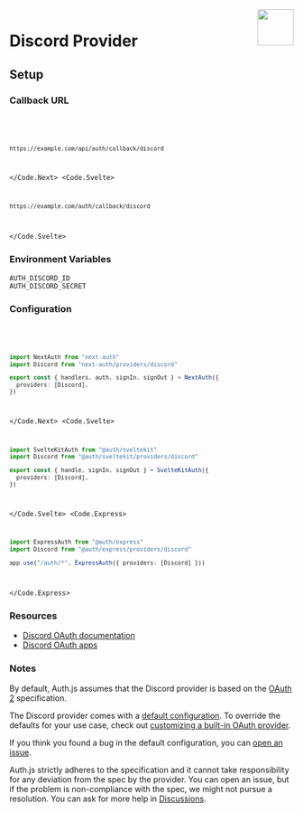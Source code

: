 
<img align="right" src="/img/providers/discord.svg" height="64" width="64" />

# Discord Provider

## Setup

### Callback URL

<Code>
  <Code.Next>

```bash
https://example.com/api/auth/callback/discord
```

  </Code.Next>
  <Code.Svelte>

```bash
https://example.com/auth/callback/discord
```

  </Code.Svelte>
</Code>

### Environment Variables

```
AUTH_DISCORD_ID
AUTH_DISCORD_SECRET
```

### Configuration

<Code>
  <Code.Next>

```ts filename="/auth.ts"
import NextAuth from "next-auth"
import Discord from "next-auth/providers/discord"

export const { handlers, auth, signIn, signOut } = NextAuth({
  providers: [Discord],
})
```

  </Code.Next>
  <Code.Svelte>

```ts filename="/src/auth.ts"
import SvelteKitAuth from "@auth/sveltekit"
import Discord from "@auth/sveltekit/providers/discord"

export const { handle, signIn, signOut } = SvelteKitAuth({
  providers: [Discord],
})
```

  </Code.Svelte>
  <Code.Express>

```ts filename="/src/app.ts"
import ExpressAuth from "@auth/express"
import Discord from "@auth/express/providers/discord"

app.use("/auth/*", ExpressAuth({ providers: [Discord] }))
```

  </Code.Express>
</Code>

### Resources

- [Discord OAuth documentation](https://discord.com/developers/docs/topics/oauth2)
- [Discord OAuth apps](https://discord.com/developers/applications)

### Notes

By default, Auth.js assumes that the Discord provider is
based on the [OAuth 2](https://www.rfc-editor.org/rfc/rfc6749.html) specification.

<Callout type="info">

The Discord provider comes with a [default configuration](https://github.com/nextauthjs/next-auth/blob/main/packages/core/src/providers/discord.ts).
To override the defaults for your use case, check out [customizing a built-in OAuth provider](https://authjs.dev/guides/providers/custom-provider#override-default-options).

</Callout>

If you think you found a bug in the default configuration, you can [open an issue](https://authjs.dev/new/provider-issue).

Auth.js strictly adheres to the specification and it cannot take responsibility for any deviation from
the spec by the provider. You can open an issue, but if the problem is non-compliance with the spec,
we might not pursue a resolution. You can ask for more help in [Discussions](https://authjs.dev/new/github-discussions).
